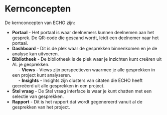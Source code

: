 # Kernconcepten

De kernconcepten van ECHO zijn:

- **Portaal** - Het portaal is waar deelnemers kunnen deelnemen aan het gesprek. De QR-code die gescand wordt, leidt een deelnemer naar het portaal. 
- **Dashboard** - Dit is de plek waar de gesprekken binnenkomen en je de analyse kan uitvoeren.
- **Bibliotheek** - De bibliotheek is de plek waar je inzichten kunt creëren uit AL je gesprekken.<br/>
 &nbsp;&nbsp;&nbsp;&nbsp; - **Views** - Views zijn perspectieven waarmee je alle gesprekken in een project kunt analyseren.  <br/>
&nbsp;&nbsp;&nbsp;&nbsp; - **Insights** - Insights zijn clusters van citaten die ECHO heeft gecreëerd uit alle gesprekken in een project.<br/>
- **Stel vraag** - De Stel vraag interface is waar je kunt chatten met een selectie van gesprekken.
- **Rapport** - Dit is het rapport dat wordt gegenereerd vanuit al de gesprekken van het project.


 